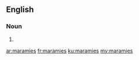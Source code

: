 ==English==

===Noun===
{{head|en}}

# {{plural of|maramie}}

[[ar:maramies]]
[[fr:maramies]]
[[ku:maramies]]
[[my:maramies]]